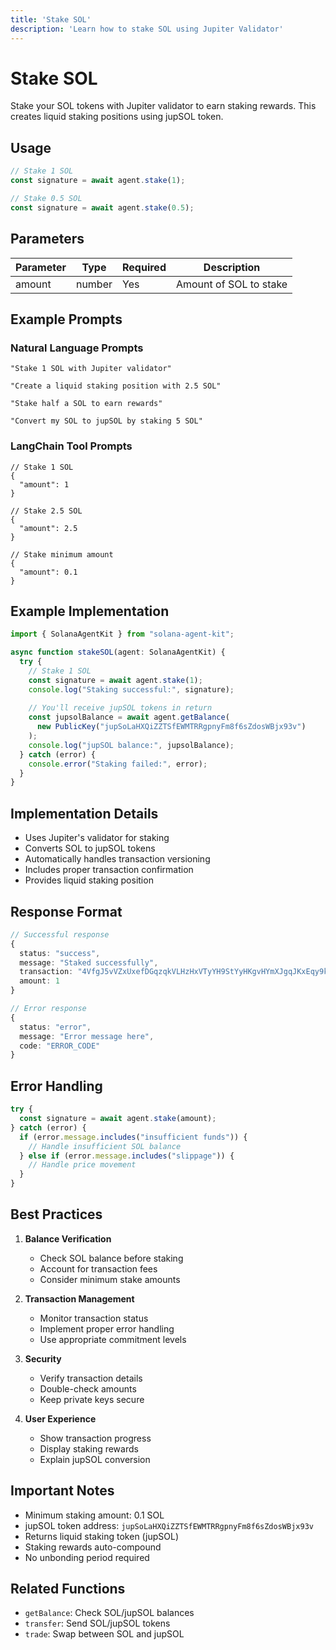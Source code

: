 ```yaml
---
title: 'Stake SOL'
description: 'Learn how to stake SOL using Jupiter Validator'
---
```


# Stake SOL

Stake your SOL tokens with Jupiter validator to earn staking rewards. This creates liquid staking positions using jupSOL token.

## Usage

```typescript
// Stake 1 SOL
const signature = await agent.stake(1);

// Stake 0.5 SOL
const signature = await agent.stake(0.5);
```

## Parameters

| Parameter | Type | Required | Description |
| --------- | ---- | -------- | ----------- |
| amount | number | Yes | Amount of SOL to stake |

## Example Prompts

### Natural Language Prompts
```text
"Stake 1 SOL with Jupiter validator"

"Create a liquid staking position with 2.5 SOL"

"Stake half a SOL to earn rewards"

"Convert my SOL to jupSOL by staking 5 SOL"
```

### LangChain Tool Prompts
```text
// Stake 1 SOL
{
  "amount": 1
}

// Stake 2.5 SOL
{
  "amount": 2.5
}

// Stake minimum amount
{
  "amount": 0.1
}
```

## Example Implementation

```typescript
import { SolanaAgentKit } from "solana-agent-kit";

async function stakeSOL(agent: SolanaAgentKit) {
  try {
    // Stake 1 SOL
    const signature = await agent.stake(1);
    console.log("Staking successful:", signature);
    
    // You'll receive jupSOL tokens in return
    const jupsolBalance = await agent.getBalance(
      new PublicKey("jupSoLaHXQiZZTSfEWMTRRgpnyFm8f6sZdosWBjx93v")
    );
    console.log("jupSOL balance:", jupsolBalance);
  } catch (error) {
    console.error("Staking failed:", error);
  }
}
```

## Implementation Details

- Uses Jupiter's validator for staking
- Converts SOL to jupSOL tokens
- Automatically handles transaction versioning
- Includes proper transaction confirmation
- Provides liquid staking position

## Response Format

```typescript
// Successful response
{
  status: "success",
  message: "Staked successfully",
  transaction: "4VfgJ5vVZxUxefDGqzqkVLHzHxVTyYH9StYyHKgvHYmXJgqJKxEqy9k4Rz9LpXrHF9kUZB7",
  amount: 1
}

// Error response
{
  status: "error",
  message: "Error message here",
  code: "ERROR_CODE"
}
```

## Error Handling

```typescript
try {
  const signature = await agent.stake(amount);
} catch (error) {
  if (error.message.includes("insufficient funds")) {
    // Handle insufficient SOL balance
  } else if (error.message.includes("slippage")) {
    // Handle price movement
  }
}
```

## Best Practices

1. **Balance Verification**
   - Check SOL balance before staking
   - Account for transaction fees
   - Consider minimum stake amounts

2. **Transaction Management**
   - Monitor transaction status
   - Implement proper error handling
   - Use appropriate commitment levels

3. **Security**
   - Verify transaction details
   - Double-check amounts
   - Keep private keys secure

4. **User Experience**
   - Show transaction progress
   - Display staking rewards
   - Explain jupSOL conversion

## Important Notes

- Minimum staking amount: 0.1 SOL
- jupSOL token address: `jupSoLaHXQiZZTSfEWMTRRgpnyFm8f6sZdosWBjx93v`
- Returns liquid staking token (jupSOL)
- Staking rewards auto-compound
- No unbonding period required

## Related Functions

- `getBalance`: Check SOL/jupSOL balances
- `transfer`: Send SOL/jupSOL tokens
- `trade`: Swap between SOL and jupSOL